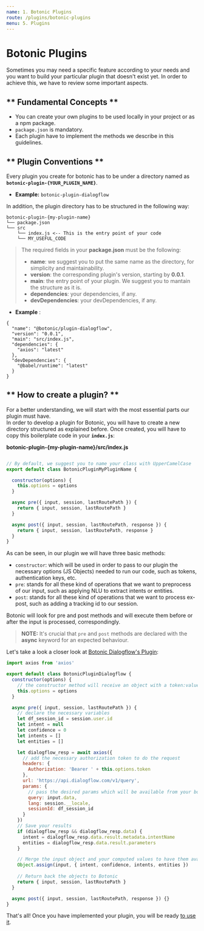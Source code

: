 ```yaml
---
name: 1. Botonic Plugins
route: /plugins/botonic-plugins
menu: 5. Plugins
---
```



# **Botonic Plugins**

Sometimes you may need a specific feature according to your needs and you want to build 
your particular plugin that doesn't exist yet. In order to achieve this, we have to review some important aspects.

## ** Fundamental Concepts **
* You can create your own plugins to be used locally in your project or as a npm package.
* `package.json` is mandatory.
* Each plugin have to implement the methods we describe in this guidelines.

## ** Plugin Conventions **

Every plugin you create for botonic has to be under a directory named as  
**`botonic-plugin-{YOUR_PLUGIN_NAME}`**.  
* **Example:** `botonic-plugin-dialogflow`

In addition, the plugin directory has to be structured in the following way:
``` 
botonic-plugin-{my-plugin-name}
└── package.json
└── src
    └── index.js <-- This is the entry point of your code
    └── MY_USEFUL_CODE
```  

>The required fields in your **package.json** must be the following:
>  * **name**: we suggest you to put the same name as the directory, for simplicity and maintainability.
>  * **version**: the corresponding plugin's version, starting by **0.0.1**.
>  * **main**: the entry point of your plugin. We suggest you to mantain the structure as it is. 
>  * **dependencies**: your dependencies, if any.
>  * **devDependencies**: your devDependencies, if any.  

* **Example** :

```
{
  "name": "@botonic/plugin-dialogflow",
  "version": "0.0.1",
  "main": "src/index.js",
  "dependencies": {
    "axios": "latest"
  },
  "devDependencies": {
    "@babel/runtime": "latest"
  }
}
```

## ** How to create a plugin? **
For a better understanding, we will start with the most essential parts our plugin must have.  
In order to develop a plugin for Botonic, you will have to create a new directory structured as explained before.
Once created, you will have to copy this boilerplate code in your **`index.js`**:

**botonic-plugin-{my-plugin-name}/src/index.js**

```javascript

// By default, we suggest you to name your class with UpperCamelCase
export default class BotonicPluginMyPluginName {

  constructor(options) {
    this.options = options
  }

  async pre({ input, session, lastRoutePath }) {
    return { input, session, lastRoutePath }
  }

  async post({ input, session, lastRoutePath, response }) {
    return { input, session, lastRoutePath, response }
  }
}

```

As can be seen, in our plugin we will have three basic methods:
* `constructor`: which will be used in order to pass to our plugin the necessary options (JS Objects) needed to run our code,
such as tokens, authentication keys, etc.
* `pre`: stands for all these kind of operations that we want to preprocess of our input, such as applying NLU to extract intents or entities.
* `post`: stands for all these kind of operations that we want to process ex-post, such as adding a tracking id to our session.

Botonic will look for pre and post methods and will execute them before or after the input is processed, correspondingly.

> **NOTE:**
> It's crucial that `pre` and `post` methods are declared with the **async** keyword for an expected behaviour.

Let's take a look a closer look at [Botonic Dialogflow's Plugin](https://github.com/hubtype/botonic/tree/master/packages/botonic-plugin-dialogflow):

```javascript
import axios from 'axios'

export default class BotonicPluginDialogflow {
  constructor(options) {
    // the constructor method will receive an object with a token:value
    this.options = options
  }

  async pre({ input, session, lastRoutePath }) {
    // declare the necessary variables
    let df_session_id = session.user.id
    let intent = null
    let confidence = 0
    let intents = []
    let entities = []

    let dialogflow_resp = await axios({
      // add the necessary authorization token to do the request
      headers: {
        Authorization: 'Bearer ' + this.options.token
      },
      url: 'https://api.dialogflow.com/v1/query',
      params: {
        // pass the desired params which will be available from your bot
        query: input.data,
        lang: session.__locale,
        sessionId: df_session_id
      }
    })
    // Save your results
    if (dialogflow_resp && dialogflow_resp.data) {
      intent = dialogflow_resp.data.result.metadata.intentName
      entities = dialogflow_resp.data.result.parameters
    }

    // Merge the input object and your computed values to have them availables in your code
    Object.assign(input, { intent, confidence, intents, entities })
    
    // Return back the objects to Botonic
    return { input, session, lastRoutePath }
  }

  async post({ input, session, lastRoutePath, response }) {}
}
```

That's all! Once you have implemented your plugin, you will be ready [to use it](/plugins/using-plugins).  

<div style={{display:"flex", justifyContent:"space-between"}}>
  <PrevButton title="Testing Your Components" href="/tutorials-and-examples/testing-your-components" />
  <NextButton title="Plugins" href="/plugins/using-plugins" />
</div>
